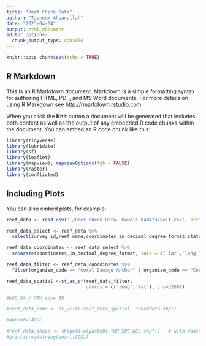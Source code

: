 ```yaml
---
title: "Reef Check Data"
author: "Tasneem Ahsanullah"
date: "2023-04-04"
output: html_document
editor_options: 
  chunk_output_type: console
---
```


```r
knitr::opts_chunk$set(echo = TRUE)
```

## R Markdown

This is an R Markdown document. Markdown is a simple formatting syntax for authoring HTML, PDF, and MS Word documents. For more details on using R Markdown see <http://rmarkdown.rstudio.com>.

When you click the **Knit** button a document will be generated that includes both content as well as the output of any embedded R code chunks within the document. You can embed an R code chunk like this:

```r
library(tidyverse)
library(lubridate)
library(sf)
library(leaflet)
library(mapview); mapviewOptions(fgb = FALSE)
library(raster)
library(conflicted)

```

## Including Plots

You can also embed plots, for example:

```r
reef_data <- read.csv('./Reef Check Data- Hawaii 040423/Belt.csv', stringsAsFactors = TRUE)
```

```r
reef_data_select <- reef_data %>% 
  select(survey_id,reef_name,coordinates_in_decimal_degree_format,state_province_island,city_town,year,date,organism_code,s1..0.20m.,s2..25.45m.,s3..50.70m.,s4..75.95m.)
```

```r
reef_data_coordinates <- reef_data_select %>% 
  separate(coordinates_in_decimal_degree_format, into = c('lat','long'), sep=", ")
```

```r
reef_data_filter <- reef_data_coordinates %>% 
  filter(organism_code == "Coral Damage Anchor" | organism_code == "Coral Damage Dynamite" | organism_code == "Coral Damage Other" | organism_code == "Trash Fish Nets" | organism_code == "Trash General" | organism_code == "Bleaching (% Of Population)" | organism_code == "Bleaching (% Of Colony)")
```

```r
reef_data_spatial <-st_as_sf(reef_data_filter, 
                             coords = c('long','lat'), crs=32601) 

#WGS 84 / UTM zone 1N
```

```r
#reef_data_name <- st_write(reef_data_spatial, "Reefdata.shp") 

#append=FALSE

#reef_data_shape <- shapefile(paste0(,"GP_SOC_GCS.shp"))   # with raster
#print(proj4string(point.GCS))  
```


